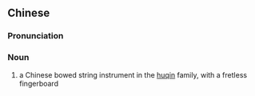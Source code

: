 {{also|坠胡}}
==Chinese==
{{zh-forms|s=坠胡}}

===Pronunciation===
{{zh-pron
|m=zhuìhú
|cat=n
}}

===Noun===
{{zh-noun}}

# {{lb|zh|music}} a Chinese bowed string instrument in the [[huqin]] family, with a fretless fingerboard